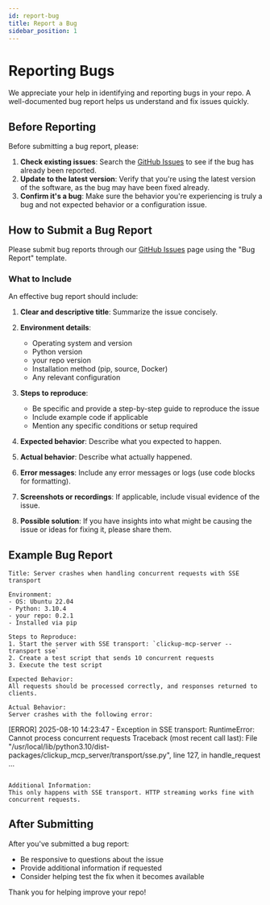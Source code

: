 ```yaml
---
id: report-bug
title: Report a Bug
sidebar_position: 1
---
```


# Reporting Bugs

We appreciate your help in identifying and reporting bugs in your repo. A well-documented bug report helps us understand and fix issues quickly.

## Before Reporting

Before submitting a bug report, please:

1. **Check existing issues**: Search the [GitHub Issues](https://github.com/Chisanan232/Harbinger/issues) to see if the bug has already been reported.
2. **Update to the latest version**: Verify that you're using the latest version of the software, as the bug may have been fixed already.
3. **Confirm it's a bug**: Make sure the behavior you're experiencing is truly a bug and not expected behavior or a configuration issue.

## How to Submit a Bug Report

Please submit bug reports through our [GitHub Issues](https://github.com/Chisanan232/Harbinger/issues) page using the "Bug Report" template.

### What to Include

An effective bug report should include:

1. **Clear and descriptive title**: Summarize the issue concisely.
2. **Environment details**:
   - Operating system and version
   - Python version
   - your repo version
   - Installation method (pip, source, Docker)
   - Any relevant configuration

3. **Steps to reproduce**:
   - Be specific and provide a step-by-step guide to reproduce the issue
   - Include example code if applicable
   - Mention any specific conditions or setup required

4. **Expected behavior**: Describe what you expected to happen.

5. **Actual behavior**: Describe what actually happened.

6. **Error messages**: Include any error messages or logs (use code blocks for formatting).

7. **Screenshots or recordings**: If applicable, include visual evidence of the issue.

8. **Possible solution**: If you have insights into what might be causing the issue or ideas for fixing it, please share them.

## Example Bug Report

```
Title: Server crashes when handling concurrent requests with SSE transport

Environment:
- OS: Ubuntu 22.04
- Python: 3.10.4
- your repo: 0.2.1
- Installed via pip

Steps to Reproduce:
1. Start the server with SSE transport: `clickup-mcp-server --transport sse`
2. Create a test script that sends 10 concurrent requests
3. Execute the test script

Expected Behavior:
All requests should be processed correctly, and responses returned to clients.

Actual Behavior:
Server crashes with the following error:
```
[ERROR] 2025-08-10 14:23:47 - Exception in SSE transport: RuntimeError: Cannot process concurrent requests
Traceback (most recent call last):
  File "/usr/local/lib/python3.10/dist-packages/clickup_mcp_server/transport/sse.py", line 127, in handle_request
    ...
```

Additional Information:
This only happens with SSE transport. HTTP streaming works fine with concurrent requests.
```

## After Submitting

After you've submitted a bug report:

- Be responsive to questions about the issue
- Provide additional information if requested
- Consider helping test the fix when it becomes available

Thank you for helping improve your repo!
